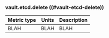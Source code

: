 ### vault.etcd.delete ((#vault-etcd-delete))

Metric type | Units | Description
----------- | ----- | -----------
BLAH     | BLAH    | BLAH